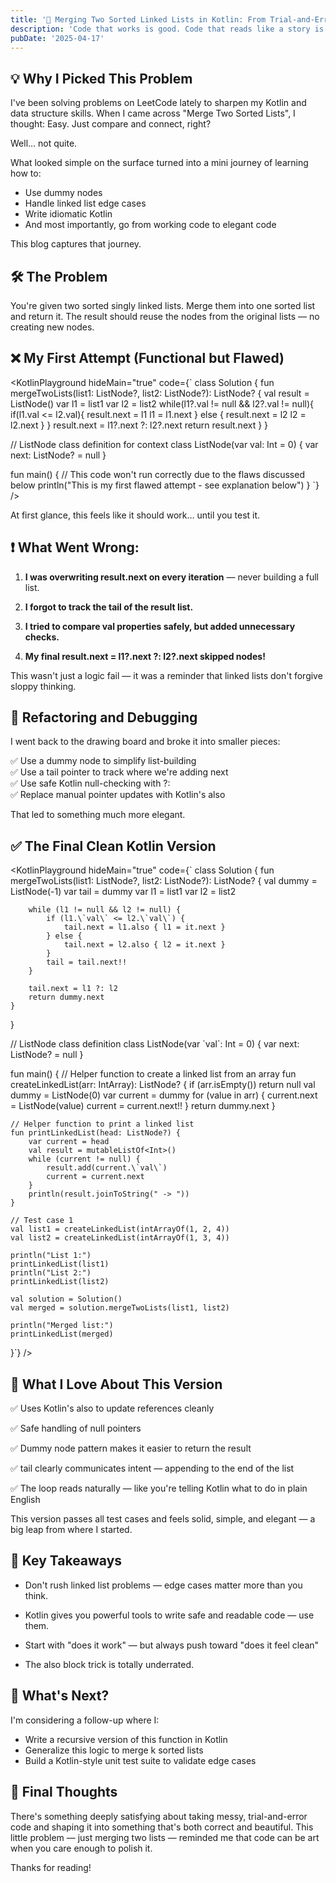 ```yaml
---
title: '🧵 Merging Two Sorted Linked Lists in Kotlin: From Trial-and-Error to Clean Elegance'
description: 'Code that works is good. Code that reads like a story is better.'
pubDate: '2025-04-17'
---
```



## 💡 Why I Picked This Problem

I've been solving problems on LeetCode lately to sharpen my Kotlin and data structure skills. When I came across "Merge Two Sorted Lists", I thought: Easy. Just compare and connect, right?

Well… not quite.

What looked simple on the surface turned into a mini journey of learning how to:

- Use dummy nodes
- Handle linked list edge cases
- Write idiomatic Kotlin
- And most importantly, go from working code to elegant code

This blog captures that journey.

## 🛠️ The Problem

You're given two sorted singly linked lists. Merge them into one sorted list and return it. The result should reuse the nodes from the original lists — no creating new nodes.

## ❌ My First Attempt (Functional but Flawed)

<KotlinPlayground hideMain="true" code={`
class Solution {
    fun mergeTwoLists(list1: ListNode?, list2: ListNode?): ListNode? {
        val result = ListNode()
        var l1 = list1
        var l2 = list2
        while(l1?.val != null && l2?.val != null){
            if(l1.val <= l2.val){
                result.next = l1
                l1 = l1.next
            } else {
                result.next = l2
                l2 = l2.next
            }
        }
        result.next = l1?.next ?: l2?.next
        return result.next
    }
}

// ListNode class definition for context
class ListNode(var val: Int = 0) {
    var next: ListNode? = null
}

fun main() {
    // This code won't run correctly due to the flaws discussed below
    println("This is my first flawed attempt - see explanation below")
}
`} />

At first glance, this feels like it should work… until you test it.

## ❗ What Went Wrong:

1. **I was overwriting result.next on every iteration** — never building a full list.

2. **I forgot to track the tail of the result list.**

3. **I tried to compare val properties safely, but added unnecessary checks.**

4. **My final result.next = l1?.next ?: l2?.next skipped nodes!**

This wasn't just a logic fail — it was a reminder that linked lists don't forgive sloppy thinking.

## 🔁 Refactoring and Debugging

I went back to the drawing board and broke it into smaller pieces:

✅ Use a dummy node to simplify list-building  
✅ Use a tail pointer to track where we're adding next  
✅ Use safe Kotlin null-checking with ?:  
✅ Replace manual pointer updates with Kotlin's also  

That led to something much more elegant.

## ✅ The Final Clean Kotlin Version

<KotlinPlayground hideMain="true" code={`
class Solution {
    fun mergeTwoLists(list1: ListNode?, list2: ListNode?): ListNode? {
        val dummy = ListNode(-1)
        var tail = dummy
        var l1 = list1
        var l2 = list2

        while (l1 != null && l2 != null) {
            if (l1.\`val\` <= l2.\`val\`) {
                tail.next = l1.also { l1 = it.next }
            } else {
                tail.next = l2.also { l2 = it.next }
            }
            tail = tail.next!!
        }

        tail.next = l1 ?: l2
        return dummy.next
    }
}

// ListNode class definition
class ListNode(var \`val\`: Int = 0) {
    var next: ListNode? = null
}

fun main() {
    // Helper function to create a linked list from an array
    fun createLinkedList(arr: IntArray): ListNode? {
        if (arr.isEmpty()) return null
        val dummy = ListNode(0)
        var current = dummy
        for (value in arr) {
            current.next = ListNode(value)
            current = current.next!!
        }
        return dummy.next
    }

    // Helper function to print a linked list
    fun printLinkedList(head: ListNode?) {
        var current = head
        val result = mutableListOf<Int>()
        while (current != null) {
            result.add(current.\`val\`)
            current = current.next
        }
        println(result.joinToString(" -> "))
    }

    // Test case 1
    val list1 = createLinkedList(intArrayOf(1, 2, 4))
    val list2 = createLinkedList(intArrayOf(1, 3, 4))

    println("List 1:")
    printLinkedList(list1)
    println("List 2:")
    printLinkedList(list2)

    val solution = Solution()
    val merged = solution.mergeTwoLists(list1, list2)

    println("Merged list:")
    printLinkedList(merged)
}`} />

## 🧠 What I Love About This Version

✅ Uses Kotlin's also to update references cleanly

✅ Safe handling of null pointers

✅ Dummy node pattern makes it easier to return the result

✅ tail clearly communicates intent — appending to the end of the list

✅ The loop reads naturally — like you're telling Kotlin what to do in plain English

This version passes all test cases and feels solid, simple, and elegant — a big leap from where I started.

## 💬 Key Takeaways

- Don't rush linked list problems — edge cases matter more than you think.

- Kotlin gives you powerful tools to write safe and readable code — use them.

- Start with "does it work" — but always push toward "does it feel clean"

- The also block trick is totally underrated.

## 🔭 What's Next?

I'm considering a follow-up where I:

- Write a recursive version of this function in Kotlin
- Generalize this logic to merge k sorted lists
- Build a Kotlin-style unit test suite to validate edge cases

## 📢 Final Thoughts

There's something deeply satisfying about taking messy, trial-and-error code and shaping it into something that's both correct and beautiful. This little problem — just merging two lists — reminded me that code can be art when you care enough to polish it.

Thanks for reading!

<EndCTA
title="Want to learn more about Kotlin and data structures? Let's connect and solve problems together!"
cta_label="Get in touch"
bg_colour="purple"
/>

<KotlinPlaygroundScript />
